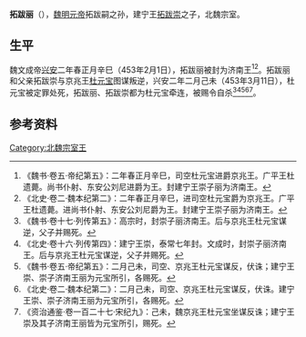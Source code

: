 '''拓跋丽'''（{{bd|？||453年|3月11日|catIdx=t}}），[[魏明元帝|魏明元帝]]拓跋嗣之孙，建宁王[[拓跋崇|拓跋崇]]之子，北魏宗室。

==生平==
魏文成帝[[兴安_(北魏)|兴安]]二年春正月辛巳（453年2月1日），拓跋丽被封为济南王<ref>《魏书·卷五·帝纪第五》：二年春正月辛巳，司空杜元宝进爵京兆王。广平王杜遗薨。尚书仆射、东安公刘尼进爵为王。封建宁王崇子丽为济南王。</ref><ref>《北史·卷二·魏本纪第二》：二年春正月辛巳，进司空杜元宝爵为京兆王。广平王杜遗薨。进尚书仆射、东安公刘尼爵为王。封建宁王崇子丽为济南王。</ref>。拓跋丽和父亲拓跋崇与京兆王[[杜元宝|杜元宝]]图谋叛逆，兴安二年二月己未（453年3月11日），杜元宝被定罪处死，拓跋丽、拓跋崇都为杜元宝牵连，被赐令自杀<ref>《魏书·卷十七·列传第五》：高宗时，封崇子丽济南王。后与京兆王杜元宝谋逆，父子并赐死。</ref><ref>《北史·卷十六·列传第四》：建宁王崇，泰常七年封。文成时，封崇子丽济南王。后与京兆王杜元宝谋逆，父子并赐死。</ref><ref>《魏书·卷五·帝纪第五》：二月己未，司空、京兆王杜元宝谋反，伏诛；建宁王崇、崇子济南王丽为元宝所引，各赐死。</ref><ref>《北史·卷二·魏本纪第二》：二月己未，司空、京兆王杜元宝谋反，伏诛。建宁王崇、崇子济南王丽为元宝所引，各赐死。</ref><ref>《资治通鉴·卷一百二十七·宋纪九》：己未，魏京兆王杜元宝坐谋反诛；建宁王崇及其子济南王丽皆为元宝所引，赐死。</ref>。

== 参考资料==
{{reflist}}

[[Category:北魏宗室王|Category:北魏宗室王]]